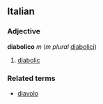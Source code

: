 ==Italian==
===Adjective===
'''diabolico''' ''m'' (''m plural'' [[diabolici]])

# [[diabolic]]

===Related terms===
*[[diavolo]]
